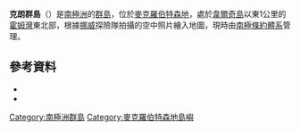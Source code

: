 {{coord|67|33|S|63|0|E|source:GNIS|display=title}}

'''克朗群島'''（{{lang-en|Klung Islands}}）是[[南極洲|南極洲]]的[[群島|群島]]，位於[[麥克羅伯特森地|麥克羅伯特森地]]，處於[[韋爾奇島|韋爾奇島]]以東1公里的[[霍姆灣|霍姆灣]]東北部，根據[[挪威|挪威]]探險隊拍攝的空中照片繪入地圖，現時由[[南極條約體系|南極條約體系]]管理。

==參考資料==
*{{cite gnis | type = antarid | id = 8059| name = Klung Islands | accessdate = 2013-05-10}}
*{{usgs-gazetteer|id=8059}}

{{DEFAULTSORT:Klung Islands}}
[[Category:南極洲群島|Category:南極洲群島]]
[[Category:麥克羅伯特森地島嶼|Category:麥克羅伯特森地島嶼]]


{{MacRobertsonLand-geo-stub}}
